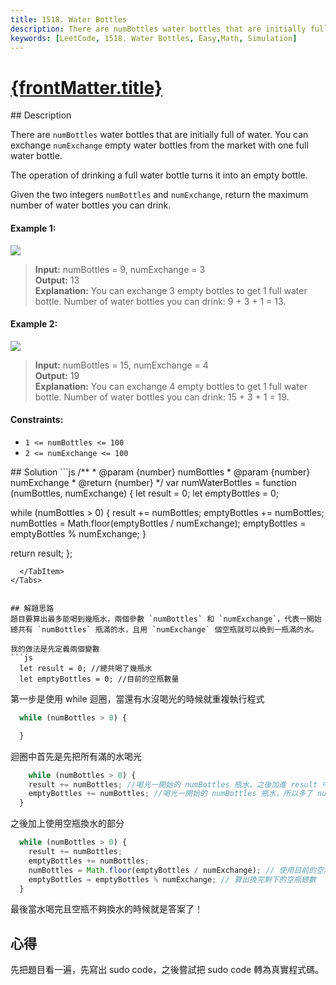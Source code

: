 ```yaml
---
title: 1518. Water Bottles
description: There are numBottles water bottles that are initially full of water. You can exchange numExchange empty water bottles from the market with one full water bottle.
keywords: [LeetCode, 1518. Water Bottles, Easy,Math, Simulation]
---
```


# [{frontMatter.title}](https://leetcode.com/problems/water-bottles)


<DifficultyBadge difficulty="Easy" />

<Tabs>
  <TabItem value="description" label="題目描述" default>
    ## Description

There are `numBottles` water bottles that are initially full of water. You can exchange `numExchange` empty water bottles from the market with one full water bottle.  

The operation of drinking a full water bottle turns it into an empty bottle.  

Given the two integers `numBottles` and `numExchange`, return the maximum number of water bottles you can drink.

#### Example 1:
![](https://assets.leetcode.com/uploads/2020/07/01/sample_1_1875.png)
> **Input:** numBottles = 9, numExchange = 3  
**Output:** 13  
**Explanation:** You can exchange 3 empty bottles to get 1 full water bottle.
Number of water bottles you can drink: 9 + 3 + 1 = 13.

#### Example 2:
![](https://assets.leetcode.com/uploads/2020/07/01/sample_2_1875.png)
>**Input:** numBottles = 15, numExchange = 4  
**Output:** 19  
**Explanation:** You can exchange 4 empty bottles to get 1 full water bottle. 
Number of water bottles you can drink: 15 + 3 + 1 = 19.

#### Constraints:
 - `1 <= numBottles <= 100`
 - `2 <= numExchange <= 100`

  </TabItem>
  <TabItem value="solution" label="解答">
   ## Solution
```js
/**
 * @param {number} numBottles
 * @param {number} numExchange
 * @return {number}
 */
var numWaterBottles = function (numBottles, numExchange) {
  let result = 0;
  let emptyBottles = 0;

  while (numBottles > 0) {
    result += numBottles;
    emptyBottles += numBottles;
    numBottles = Math.floor(emptyBottles / numExchange);
    emptyBottles = emptyBottles % numExchange;
  }

  return result;
};
```
  </TabItem>
</Tabs>


## 解題思路
題目要算出最多能喝到幾瓶水，兩個參數 `numBottles` 和 `numExchange`，代表一開始總共有 `numBottles` 瓶滿的水，且用 `numExchange` 個空瓶就可以換到一瓶滿的水。  

我的做法是先定義兩個變數  
```js
  let result = 0; //總共喝了幾瓶水
  let emptyBottles = 0; //目前的空瓶數量
```

第一步是使用 while 迴圈，當還有水沒喝光的時候就重複執行程式
```js
  while (numBottles > 0) {

  }
```

迴圈中首先是先把所有滿的水喝光
```js
    while (numBottles > 0) {
    result += numBottles; //喝光一開始的 numBottles 瓶水，之後加進 result 中
    emptyBottles += numBottles; //喝光一開始的 numBottles 瓶水，所以多了 numBottles 個空瓶
  }
```

之後加上使用空瓶換水的部分
```js
  while (numBottles > 0) {
    result += numBottles;
    emptyBottles += numBottles;
    numBottles = Math.floor(emptyBottles / numExchange); // 使用目前的空瓶換水
    emptyBottles = emptyBottles % numExchange; // 算出換完剩下的空瓶總數
  }
```

最後當水喝完且空瓶不夠換水的時候就是答案了！

## 心得
先把題目看一遍，先寫出 sudo code，之後嘗試把 sudo code 轉為真實程式碼。  
